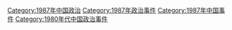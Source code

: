 [[Category:1987年中国政治|Category:1987年中国政治]]
[[Category:1987年政治事件|Category:1987年政治事件]]
[[Category:1987年中国事件|Category:1987年中国事件]]
[[Category:1980年代中国政治事件|Category:1980年代中国政治事件]]